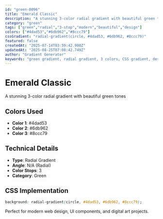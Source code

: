 ```yaml
---
id: "green-0096"
title: "Emerald Classic"
description: "A stunning 3-color radial gradient with beautiful green tones"
category: "green"
tags: ["green","radial","3-stop","modern","beautiful","design"]
colors: ["#4dad53","#6db962","#8ccc79"]
cssGradient: "radial-gradient(circle, #4dad53, #6db962, #8ccc79)"
featured: false
createdAt: "2025-07-14T03:59:42.900Z"
updatedAt: "2025-08-25T07:08:42.749Z"
author: "Gradient Generator"
keywords: "green gradient, radial gradient, 3 colors, CSS gradient, design, #4dad53, #6db962, #8ccc79"
---
```


# Emerald Classic

A stunning 3-color radial gradient with beautiful green tones

## Colors Used
- **Color 1**: #4dad53
- **Color 2**: #6db962
- **Color 3**: #8ccc79

## Technical Details
- **Type**: Radial Gradient
- **Angle**: N/A (Radial)
- **Color Stops**: 3
- **Category**: Green

## CSS Implementation
```css
background: radial-gradient(circle, #4dad53, #6db962, #8ccc79);
```

Perfect for modern web design, UI components, and digital art projects.
